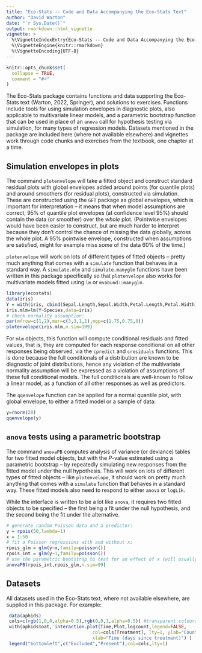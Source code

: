```yaml
---
title: "Eco-Stats -- Code and Data Accompanying the Eco-Stats Text"
author: "David Warton"
date: "`r Sys.Date()`"
output: rmarkdown::html_vignette
vignette: >
  %\VignetteIndexEntry{Eco-Stats -- Code and Data Accompanying the Eco-Stats Text}
  %\VignetteEngine{knitr::rmarkdown}
  %\VignetteEncoding{UTF-8}
---
```


```r
knitr::opts_chunk$set(
  collapse = TRUE,
  comment = "#>"
)
```

The Eco-Stats package contains functions and data supporting the Eco-Stats text (Warton, 2022, Springer), and solutions to exercises. Functions include tools for using simulation envelopes in diagnostic plots, also applicable to multivariate linear models, and a parametric bootstrap function that can be used in place of an `anova` call for hypothesis testing via simulation, for many types of regression models. Datasets mentioned in the package are included here (where not available elsewhere) and vignettes work through code chunks and exercises from the textbook, one chapter at a time.

## Simulation envelopes in plots

The command `plotenvelope` will take a fitted object and construct standard residual plots with global envelopes added around points (for quantile plots) and around smoothers (for residual plots), constructed via simulation. These are constructed using the `GET` package as global envelopes, which is important for interpretation -- it means that when model assumptions are correct, 95% of quantile plot envelopes (at confidence level 95%) should contain the data (or smoother) over the _whole_ plot. (Pointwise envelopes would have been easier to construct, but are much harder to interpret because they don't control the chance of missing the data globally, across the whole plot. A 95% pointwise envelope, constructed when assumptions are satisfied, might for example miss _some_ of the data 60% of the time.)

`plotenvelope` will work on lots of different  types of fitted objects -- pretty much anything that comes with a `simulate` function that behaves in a standard way. A `simulate.mlm` and `simulate.manyglm` functions have been written in this package specifically so that `plotenvelope` also works for multivariate models fitted using `lm` or `mvabund::manyglm`.


```r
library(ecostats)
data(iris)
Y = with(iris, cbind(Sepal.Length,Sepal.Width,Petal.Length,Petal.Width))
iris.mlm=lm(Y~Species,data=iris)
# check normality assumption:
par(mfrow=c(1,2),mar=c(3,3,1,1),mgp=c(1.75,0.75,0))
plotenvelope(iris.mlm,n.sim=199)
```

For `mlm` objects, this function will compute conditional residuals and fitted values, that is, they are computed for each response conditional on all other responses being observed, via the `cpredict` and `cresiduals` functions. This is done because the full conditionals of a distribution are known to be diagnostic of joint distributions, hence any violation of the multivariate normality assumption will be expressed as a violation of assumptions of these full conditional models. The full conditionals are well-known to follow a linear model, as a function of all other responses as well as predictors.

The `qqenvelope` function can be applied for a normal quantile plot, with global envelope, to either a fitted model or a sample of data:
```r
y=rnorm(20)
qqenvelope(y)
```

## `anova` tests using a parametric bootstrap

The command `anovaPB` computes analysis of variance (or deviance) tables for two fitted model objects, but with the ${P}$-value estimated using a parametric bootstrap -- by repeatedly simulating new responses from the fitted model under the null hypothesis. This will work on lots of different  types of fitted objects -- like `plotenvelope`, it should work on pretty much anything that comes with a `simulate` function that behaves in a standard way. These fitted models also need to respond to either `anova` or `logLik`.

While the interface is written to be a lot like `anova`, it requires two fitted objects to be specified -- the first being a fit under the null hypothesis, and the second being the fit under the alternative.

```r
# generate random Poisson data and a predictor:
y = rpois(50,lambda=1)
x = 1:50
# fit a Poisson regressions with and without x:
rpois_glm = glm(y~x,family=poisson())
rpois_int = glm(y~1,family=poisson())
# use the parametric bootstrap to test for an effect of x (will usually be non-significant)
anovaPB(rpois_int,rpois_glm,n.sim=99)
```

## Datasets

All datasets used in the Eco-Stats text, where not available elsewhere, are supplied in this package. For example:
```r
 data(aphids)
 cols=c(rgb(1,0,0,alpha=0.5),rgb(0,0,1,alpha=0.5)) #transparent colours
 with(aphids$oat, interaction.plot(Time,Plot,logcount,legend=FALSE,
                                col=cols[Treatment], lty=1, ylab="Counts [log(y+1) scale]",
                                xlab="Time (days since treatment)") )
 legend("bottomleft",c("Excluded","Present"),col=cols,lty=1)
```
